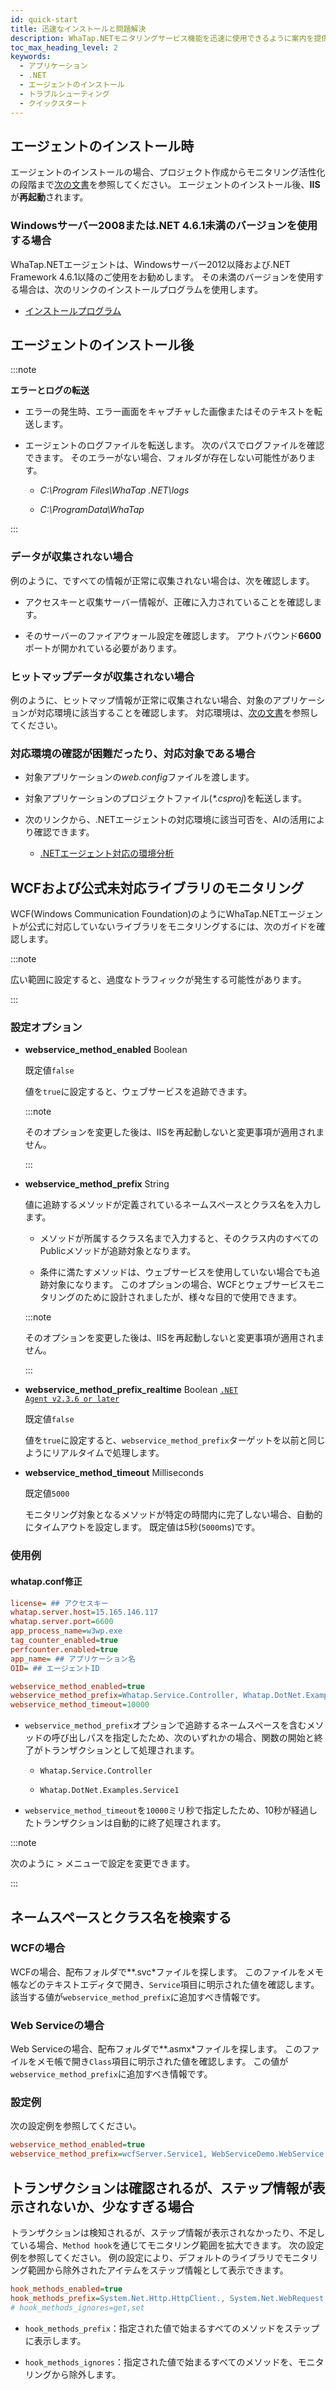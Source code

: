 ```yaml
---
id: quick-start
title: 迅速なインストールと問題解決
description: WhaTap.NETモニタリングサービス機能を迅速に使用できるように案内を提供します。
toc_max_heading_level: 2
keywords:
  - アプリケーション
  - .NET
  - エージェントのインストール
  - トラブルシューティング
  - クイックスタート
---
```


## エージェントのインストール時

エージェントのインストールの場合、プロジェクト作成からモニタリング活性化の段階まで[次の文書](install-agent)を参照してください。 エージェントのインストール後、**IIS**が**再起動**されます。

### Windowsサーバー2008または.NET 4.6.1未満のバージョンを使用する場合

WhaTap.NETエージェントは、Windowsサーバー2012以降および.NET Framework 4.6.1以降のご使用をお勧めします。 その未満のバージョンを使用する場合は、次のリンクのインストールプログラムを使用します。 

- [インストールプログラム](https://repo.whatap.io/windows/whatap_dotnet_450.exe)

## エージェントのインストール後

:::note 

**エラーとログの転送**

- エラーの発生時、エラー画面をキャプチャした画像またはそのテキストを転送します。 

- エージェントのログファイルを転送します。 次のパスでログファイルを確認できます。 そのエラーがない場合、フォルダが存在しない可能性があります。 

  - *C:\Program Files\WhaTap .NET\logs*

  - *C:\ProgramData\WhaTap*

:::

### データが収集されない場合

<ImgLang img='dotnet-trst01.png' desc='データの未収集' />

例のように、<Cmdname sid="TTL07975" className="uitext" />ですべての情報が正常に収集されない場合は、次を確認します。 

- アクセスキーと収集サーバー情報が、正確に入力されていることを確認します。 

- そのサーバーのファイアウォール設定を確認します。 アウトバウンド**6600**ポートが開かれている必要があります。

### ヒットマップデータが収集されない場合

<ImgLang img='dotnet-trst02.png' desc='ヒットマップデータの未収集' />

例のように、ヒットマップ情報が正常に収集されない場合、対象のアプリケーションが対応環境に該当することを確認します。 対応環境は、[次の文書](https://docs.whatap.io/dotnet/supported-spec)を参照してください。 

### 対応環境の確認が困難だったり、対応対象である場合

- 対象アプリケーションの*web.config*ファイルを渡します。 

- 対象アプリケーションのプロジェクトファイル(*\*.csproj*)を転送します。

- 次のリンクから、.NETエージェントの対応環境に該当可否を、AIの活用により確認できます。

  - [.NETエージェント対応の環境分析](https://whatap-dotnet.s3.ap-northeast-2.amazonaws.com/analysis.html)

## WCFおよび公式未対応ライブラリのモニタリング

WCF(Windows Communication Foundation)のようにWhaTap.NETエージェントが公式に対応していないライブラリをモニタリングするには、次のガイドを確認します。 

:::note 

広い範囲に設定すると、過度なトラフィックが発生する可能性があります。 

:::

### 設定オプション

- **webservice_method_enabled** <span class='type'>Boolean</span> 

  既定値`false`

  値を`true`に設定すると、ウェブサービスを追跡できます。 

  :::note 

  そのオプションを変更した後は、IISを再起動しないと変更事項が適用されません。 

  :::

- **webservice_method_prefix** <span class='type'>String</span>

  値に追跡するメソッドが定義されているネームスペースとクラス名を入力します。 

  - メソッドが所属するクラス名まで入力すると、そのクラス内のすべてのPublicメソッドが追跡対象となります。 

  - 条件に満たすメソッドは、ウェブサービスを使用していない場合でも追跡対象になります。 このオプションの場合、WCFとウェブサービスモニタリングのために設計されましたが、様々な目的で使用できます。 

  :::note 

  そのオプションを変更した後は、IISを再起動しないと変更事項が適用されません。 

  :::

- **webservice_method_prefix_realtime** <span class='type'>Boolean</span> [<code className="my">.NET Agent v2.3.6 or later</code>](../release-notes/dotnet/dotnet-2_3_6)

  既定値`false`

  値を`true`に設定すると、`webservice_method_prefix`ターゲットを以前と同じようにリアルタイムで処理します。

- **webservice_method_timeout** <span class='type'>Milliseconds</span>

  既定値`5000`

  モニタリング対象となるメソッドが特定の時間内に完了しない場合、自動的にタイムアウトを設定します。 既定値は5秒(`5000`ms)です。

### 使用例

#### whatap.conf修正

```ini title='whatap.conf' {11,12}
license= ## アクセスキー
whatap.server.host=15.165.146.117
whatap.server.port=6600
app_process_name=w3wp.exe
tag_counter_enabled=true
perfcounter.enabled=true
app_name= ## アプリケーション名
OID= ## エージェントID

webservice_method_enabled=true
webservice_method_prefix=Whatap.Service.Controller, Whatap.DotNet.Examples.Service1
webservice_method_timeout=10000
```

- `webservice_method_prefix`オプションで追跡するネームスペースを含むメソッドの呼び出しパスを指定したため、次のいずれかの場合、関数の開始と終了がトランザクションとして処理されます。

  - `Whatap.Service.Controller`

  - `Whatap.DotNet.Examples.Service1`

- `webservice_method_timeout`を`10000`ミリ秒で指定したため、10秒が経過したトランザクションは自動的に終了処理されます。 

:::note 

次のように<Cmdname sid="side_management" className="uitext" /> &gt; <Cmdname sid="agent_configuration" className="uitext" />メニューで設定を変更できます。 

<ImgLang img='dotnet-trst03.png' desc='エージェント設定' />

:::

## ネームスペースとクラス名を検索する

### WCFの場合

WCFの場合、配布フォルダで*\*.svc*ファイルを探します。 このファイルをメモ帳などのテキストエディタで開き、`Service`項目に明示された値を確認します。 該当する値が`webservice_method_prefix`に追加すべき情報です。

<ImgLang img='dotnet-quick-pic-01.png' desc='WCF設定の例' />

### Web Serviceの場合

Web Serviceの場合、配布フォルダで*\*.asmx*ファイルを探します。 このファイルをメモ帳で開き`Class`項目に明示された値を確認します。 この値が`webservice_method_prefix`に追加すべき情報です。

<ImgLang img='dotnet-quick-pic-02.png' desc='Web Service設定の例' />

### 設定例

次の設定例を参照してください。 

```ini
webservice_method_enabled=true
webservice_method_prefix=wcfServer.Service1, WebServiceDemo.WebService
```

## トランザクションは確認されるが、ステップ情報が表示されないか、少なすぎる場合

トランザクションは検知されるが、ステップ情報が表示されなかったり、不足している場合、`Method hook`を通じてモニタリング範囲を拡大できます。 次の設定例を参照してください。 例の設定により、デフォルトのライブラリでモニタリング範囲から除外されたアイテムをステップ情報として表示できます。

```ini
hook_methods_enabled=true
hook_methods_prefix=System.Net.Http.HttpClient., System.Net.WebRequest., System.Data., System.Net.Http.,
# hook_methods_ignores=get,set
```

- `hook_methods_prefix`：指定された値で始まるすべてのメソッドをステップに表示します。

- `hook_methods_ignores`：指定された値で始まるすべてのメソッドを、モニタリングから除外します。
